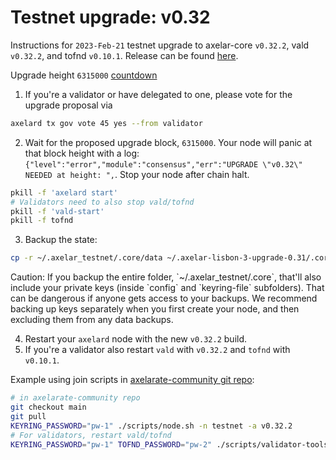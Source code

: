 # Testnet upgrade: v0.32


Instructions for `2023-Feb-21` testnet upgrade to axelar-core `v0.32.2`, vald `v0.32.2`, and tofnd `v0.10.1`.
Release can be found [here](https://github.com/axelarnetwork/axelar-core/releases/tag/v0.32.2).

Upgrade height `6315000` [countdown](https://testnet.mintscan.io/axelar-testnet/blocks/6315000)

1. If you're a validator or have delegated to one, please vote for the upgrade proposal via

```bash
axelard tx gov vote 45 yes --from validator
```

2. Wait for the proposed upgrade block, `6315000`. Your node will panic at that block height with a log: `{"level":"error","module":"consensus","err":"UPGRADE \"v0.32\" NEEDED at height: ",`. Stop your node after chain halt.

```bash
pkill -f 'axelard start'
# Validators need to also stop vald/tofnd
pkill -f 'vald-start'
pkill -f tofnd
```

3. Backup the state:

```bash
cp -r ~/.axelar_testnet/.core/data ~/.axelar-lisbon-3-upgrade-0.31/.core/data
```

<Callout type="warning" emoji="⚠️">
  Caution: If you backup the entire folder, `~/.axelar_testnet/.core`, that'll also include your private keys (inside `config` and `keyring-file` subfolders). That can be dangerous if anyone gets access to your backups. We recommend backing up keys separately when you first create your node, and then excluding them from any data backups.
</Callout>

4. Restart your `axelard` node with the new `v0.32.2` build.
5. If you're a validator also restart `vald` with `v0.32.2` and `tofnd` with `v0.10.1`.

Example using join scripts in [axelarate-community git repo](https://github.com/axelarnetwork/axelarate-community):

```bash
# in axelarate-community repo
git checkout main
git pull
KEYRING_PASSWORD="pw-1" ./scripts/node.sh -n testnet -a v0.32.2
# For validators, restart vald/tofnd
KEYRING_PASSWORD="pw-1" TOFND_PASSWORD="pw-2" ./scripts/validator-tools-host.sh -n testnet -a v0.32.2 -q v0.10.1
```
